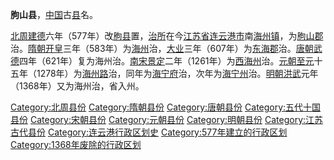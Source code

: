 '''朐山县'''，[[中国|中国]]古[[县|县]]名。

[[北周|北周]][[建德_(北周)|建德]]六年（577年）改[[朐县|朐县]]置，[[治所|治所]]在今[[江苏省|江苏省]][[连云港市|连云港市]]南[[海州镇|海州镇]]，为[[朐山郡|朐山郡]]治。[[隋朝|隋朝]][[开皇|开皇]]三年（583年）为[[海州_(东魏)|海州]]治，[[大业_(年号)|大业]]三年（607年）为[[东海郡|东海郡]]治。[[唐朝|唐朝]][[武德|武德]]四年（621年）复为海州治。[[南宋|南宋]][[景定|景定]]二年（1261年）为[[西海州|西海州]]治。[[元朝|元朝]][[至元_(忽必烈)|至元]]十五年（1278年）为[[海州路|海州路]]治，同年为[[海宁府|海宁府]]治，次年为[[海宁州|海宁州]]治。[[明朝|明朝]][[洪武|洪武]]元年（1368年）又为海州治，省入州。 

{{江苏行政区划小作品}}
{{DEFAULTSORT:Q}}
[[Category:北周县份|Category:北周县份]]
[[Category:隋朝县份|Category:隋朝县份]]
[[Category:唐朝县份|Category:唐朝县份]]
[[Category:五代十国县份|Category:五代十国县份]]
[[Category:宋朝县份|Category:宋朝县份]]
[[Category:元朝县份|Category:元朝县份]]
[[Category:明朝县份|Category:明朝县份]]
[[Category:江苏古代县份|Category:江苏古代县份]]
[[Category:连云港行政区划史|Category:连云港行政区划史]]
[[Category:577年建立的行政区划|Category:577年建立的行政区划]]
[[Category:1368年废除的行政区划|Category:1368年废除的行政区划]]